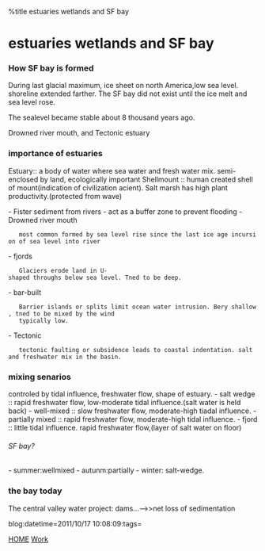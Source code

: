 %title estuaries wetlands and SF bay


= estuaries wetlands and SF bay=

===How SF bay is formed===
During last glacial maximum, ice sheet on north America,low sea level.
shoreline extended farther.
The SF bay did not exist until the ice melt and sea level rose.

The sealevel became stable about 8 thousand years ago.

Drowned river mouth, and Tectonic estuary
===importance of estuaries===
Estuary:: a body of water where sea water and fresh water mix. semi-enclosed by land, ecologically important
Shellmount :: human created shell of mount(indication of civilization acient).
Salt marsh has high plant productivity.(protected from wave)

- Fister sediment from rivers
- act as a buffer zone to prevent flooding
- Drowned river mouth
    most common formed by sea level rise since the last ice age incursion of sea level into river 
- fjords
    Glaciers erode land in U-shaped throughs below sea level. Tned to be deep.
- bar-built
    Barrier islands or splits limit ocean water intrusion. Bery shallow, tned to be mixed by the wind
    typically low.
- Tectonic
    tectonic faulting or subsidence leads to coastal indentation. salt and freshwater mix in the basin.
===mixing senarios===
controled by tidal influence, freshwater flow, shape of estuary.
- salt wedge :: rapid freshwater flow, low-moderate tidal influence.(salt water is held back)
- well-mixed :: slow freshwater flow, moderate-high tiadal influence.
- partially mixed :: rapid freshwater flow, moderate-high tidal influence.
- fjord :: little tidal influence. rapid freshwater flow,(layer of salt water on floor)
======SF bay?======
- summer:wellmixed
- autunm:partially 
- winter: salt-wedge.
===the bay today===
The central valley water project: dams...-->>net loss of sedimentation

blog:datetime=2011/10/17 10:08:09:tags=

[[index|HOME]]   [[Work]]
